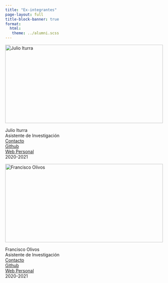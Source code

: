 ```yaml
---
title: "Ex-integrantes"
page-layout: full
title-block-banner: true
format: 
  html: 
   theme: ../alumni.scss
---
```


```{=html}
<div class="quarto-listing quarto-listing-container-custom">
  <div class="quarto-listing quarto-listing-container-grid">
    <div class="list grid quarto-listing-cols-4">
      
      <!-- Persona 1 -->
      <div class="g-col-1 listing-box">
        <p class="card-img-top">
          <img alt="Julio Iturra" src="imagenes/j_iturra.jpg" class="thumbnail-image card-img listing-box-image" style="height: 250px; object-fit: cover; width: 100%;">
        </p>
        <div class="card-body post-contents">
          <div class="listing-box-title">
            Julio Iturra<br> 
          </div>
          <div class="listing-box-subtitle">
            Asistente de Investigación<br>
          </div>
          <div class="listing-box-contacto">
            <a href="mailto:julioiturrasanhueza@gmail.com" class="contact-link">
              <i class="bi bi-envelope"></i> Contacto
            </a>
          </div>
          <div class="listing-box-github">
            <a href="https://github.com/jciturras" class="github-link">
              <i class="bi bi-github"></i> Github
            </a>
          </div>
          <div class="listing-box-web">
            <a href="https://www.bigsss-bremen.de/people/phd-fellows/julio-iturra" class="web-link">
              <i class="bi bi-globe"></i> Web Personal
            </a>
          </div>
          <div class="listing-box-calendar">
            <i class="bi bi-calendar"></i> 2020-2021
          </div>
        </div>  
      </div>

      <!-- Persona 2 -->
      <div class="g-col-1 listing-box">
        <p class="card-img-top">
          <img alt="Francisco Olivos" src="imagenes/f_olivos.jpeg" class="thumbnail-image card-img listing-box-image" style="height: 250px; object-fit: cover; width: 100%;">
        </p>
        <div class="card-body post-contents">
          <div class="listing-box-title">
            Francisco Olivos<br> 
          </div>
          <div class="listing-box-subtitle">
            Asistente de Investigación<br>
          </div>
          <div class="listing-box-contacto">
            <a href="mailto:fjolivos@gmail.com" class="contact-link">
              <i class="bi bi-envelope"></i> Contacto
            </a>
          </div>
          <div class="listing-box-github">
            <a href="" class="github-link">
              <i class="bi bi-github"></i> Github
            </a>
          </div>
          <div class="listing-box-web">
            <a href="" class="web-link">
              <i class="bi bi-globe"></i> Web Personal
            </a>
          </div>
          <div class="listing-box-calendar">
            <i class="bi bi-calendar"></i> 2020-2021
          </div>
        </div>  
      </div>

    </div>
  </div>
</div>

```
